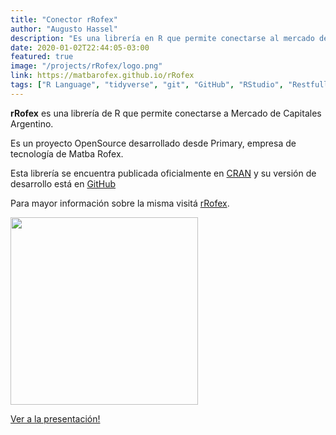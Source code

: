 ```yaml
---
title: "Conector rRofex"
author: "Augusto Hassel"
description: "Es una librería en R que permite conectarse al mercado de futuros Matba Rofex."
date: 2020-01-02T22:44:05-03:00
featured: true
image: "/projects/rRofex/logo.png"
link: https://matbarofex.github.io/rRofex
tags: ["R Language", "tidyverse", "git", "GitHub", "RStudio", "Restfull API", "Packages", "Library"]
---
```


<p><strong>rRofex</strong> es una librería de R que permite conectarse a Mercado de Capitales Argentino.</p>
<p>Es un proyecto OpenSource desarrollado desde Primary, empresa de tecnología de Matba Rofex.</p>
<p>Esta librería se encuentra publicada oficialmente en <a href='https://cran.r-project.org/package=rRofex' target='_blank'>CRAN</a> y su versión de desarrollo está en <a href='https://github.com/matbarofex/rRofex' target='_blank'>GitHub</a></p>
<p>Para mayor información sobre la misma visitá <a href='https://matbarofex.github.io/rRofex' target='_blank'>rRofex</a>.</p>
<p width="700px" height="auto"><img src='/projects/rRofex/r-rofex-2.png' width=auto height=300px></p>
<p><a href='https://rpubs.com/augustohassel/rRofex-260619' target='_blank'>Ver a la presentación!</a></p>

